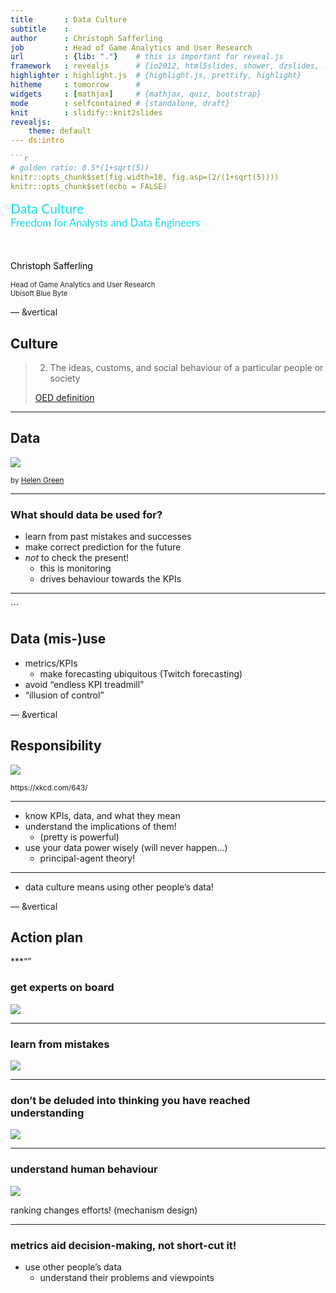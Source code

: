 ```yaml
---
title       : Data Culture
subtitle    : 
author      : Christoph Safferling
job         : Head of Game Analytics and User Research
url         : {lib: "."}    # this is important for reveal.js
framework   : revealjs      # {io2012, html5slides, shower, dzslides, ...}
highlighter : highlight.js  # {highlight.js, prettify, highlight}
hitheme     : tomorrow      # 
widgets     : [mathjax]     # {mathjax, quiz, bootstrap}
mode        : selfcontained # {standalone, draft}
knit        : slidify::knit2slides
revealjs: 
    theme: default
--- ds:intro

```r
# golden ratio: 0.5*(1+sqrt(5))
knitr::opts_chunk$set(fig.width=10, fig.asp=(2/(1+sqrt(5))))
knitr::opts_chunk$set(echo = FALSE)
```

<!-- adjust background for "intro" slides -->
<style>
html.intro body {
background:url("./assets/img/ubi-background.jpg");
background-position:center;
background-size: 100%;
} 
html.ubi body {
background:url("./assets/img/bluebyte.jpg");
background-position: 85% 85%;
background-repeat: no-repeat;
background-size: 250px;
} 
html.thanks body {
background:url("./assets/img/thanks-reel.png");
background-position:center;
background-repeat: no-repeat;
background-size: contain;
} 
</style>


<p style="color: #13DAEC; font-family: 'Lato', sans-serif; font-size: 150%; margin: 0 0 10% 0;">
  Data Culture<br />
  <span style="font-size: 80%;">Freedom for Analysts and Data Engineers</span>
</p>

<p style="font-size: 100%; color: #000000;">
  Christoph Safferling
</p>
<p style="font-size: 80%; margin: 3% 0 0 0; color: #222222;">
  Head of Game Analytics and User Research<br/ > 
  Ubisoft Blue Byte
</p>

<!-- fuck CSS... why can't I include this in a custom CSS? -->

<style>
.reveal {color: #231F20;}
.reveal h2, .reveal h3 {color: #222222;}
</style>

<style>
.gif150
{
  width: 150%;
  height: auto;
}
</style>


<!--
--- ds:ubi

## Ubisoft Blue Byte

- Ubisoft
    - created in 1986
    - ranked among the top 5 video game publishers
    - 15 franchises selling 1M+
- Blue Byte
    - founded in 1988
    - acquired by Ubisoft in 2001
    - Settlers and Anno brand
    - co-development on Rainbow6 and For Honor
-->

--- &vertical

## Culture

> (2) The ideas, customs, and social behaviour of a particular people or society  
>   
> [OED definition](https://en.oxforddictionaries.com/definition/culture)

***

## Data

![](./assets/img/different-faces-of-david-bowie.gif)

<small>by [Helen Green](http://dollychops.tumblr.com/image/107517113745)</small>

***

### What should data be used for?

- learn from past mistakes and successes
- make correct prediction for the future
- *not* to check the present!
    - this is monitoring
    - drives behaviour towards the KPIs


---
```


## Data (mis-)use 

- metrics/KPIs 
    - make forecasting ubiquitous (Twitch forecasting)
- avoid "endless KPI treadmill"
- "illusion of control"



--- &vertical

## Responsibility

![](./assets/img/ohm.png)

<small>https://xkcd.com/643/</small>

***

- know KPIs, data, and what they mean
- understand the implications of them! 
    - (pretty is powerful)
- use your data power wisely (will never happen...)
    - principal-agent theory!

<!--
https://medium.com/airbnb-engineering/democratizing-data-at-airbnb-852d76c51770
-->

***

- data culture means using other people's data! 


--- &vertical

## Action plan 

***""

### get experts on board

![](./assets/img/clueless-dog.png)

***

### learn from mistakes 

![](./assets/img/you-had-one-job-cities-skylines.jpg)

<!--
difficult, als decision-making is intransparent
-->

***

### don't be deluded into thinking you have reached understanding

![](./assets/img/yes-no-maybe.gif)

<!--
https://medium.com/airbnb-engineering/how-airbnb-democratizes-data-science-with-data-university-3eccc71e073a
-->

***

### understand human behaviour

![](./assets/img/psychiatrist-no-friends.jpg)

ranking changes efforts! (mechanism design)

***

### metrics aid decision-making, not short-cut it!

<!--
(producer traffic lights)
-->

- use other people's data
    - understand their problems and viewpoints





